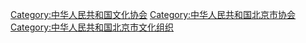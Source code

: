 [[Category:中华人民共和国文化协会|Category:中华人民共和国文化协会]]
[[Category:中华人民共和国北京市协会|Category:中华人民共和国北京市协会]]
[[Category:中华人民共和国北京市文化组织|Category:中华人民共和国北京市文化组织]]